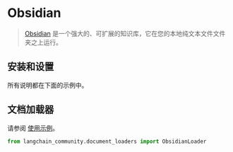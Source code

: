 # Obsidian

>[Obsidian](https://obsidian.md/) 是一个强大的、可扩展的知识库，它在您的本地纯文本文件文件夹之上运行。

## 安装和设置

所有说明都在下面的示例中。

## 文档加载器


请参阅 [使用示例](/docs/integrations/document_loaders/obsidian)。


```python
from langchain_community.document_loaders import ObsidianLoader
```